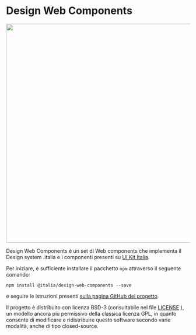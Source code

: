 
<Meta title='Welcome' />

<div class="container">
  <div class='row justify-content-md-center'>
    <div class="col col-md-10 my-4">
      <h1 class='text-center'>Design Web Components</h1>
      <div class='col col-4 mx-auto text-center'>
        <img src="/logo.png" width="600px"/>
      </div>
      <p class='text-center'>Design Web Components è un set di Web components che implementa il Design system .italia e i componenti presenti su <a href='https://github.com/italia/design-ui-kit' target='_blank' rel='noopener noreferrer'>UI Kit Italia</a>.</p>
      <p>Per iniziare, è sufficiente installare il pacchetto <Code>npm</Code> attraverso il seguente comando:</p>
      <p class='text-center'>
        <Code>npm install @italia/design-web-components --save</Code>
      </p>
      <p>e seguire le istruzioni presenti <a href='https://github.com/italia/design-web-components?tab=readme-ov-file#come-usare-il-kit' target='_blank' rel='noopener noreferrer'>sulla pagina GitHub del progetto</a>.</p>
      <p class='small'>
        Il progetto è distribuito con licenza BSD-3 (consultabile nel file
        <a href='https://github.com/italia/design-web-components/blob/main/LICENSE'>LICENSE</a>
        ), un modello ancora più permissivo della classica licenza GPL, in quanto consente di modificare e ridistribuire
        questo software secondo varie modalità, anche di tipo closed-source.
      </p>
    </div>
  </div>
</div>
